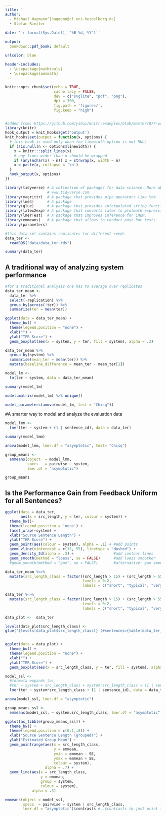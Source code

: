 ```yaml
---
title: ''
author: 
  - Michael Hagmann^[hagmann@cl.uni-heidelberg.de]
  - Stefan Riezler
  
date: '`r format(Sys.Date(), "%B %d, %Y")`'

output:
  bookdown::pdf_book: default

urlcolor: blue

header-includes:
  - \usepackage{mathtools}
  - \usepackage{amsmath}
---
```


```r
knitr::opts_chunk$set(echo = TRUE, 
                      cache.lazy = FALSE,
                      dev = c("svglite", "pdf", "png"),
                      dpi = 300,
                      fig.path = 'figures/',
                      fig.keep = "high")


#added from: https://github.com/yihui/knitr-examples/blob/master/077-wrap-output.Rmd
library(knitr)
hook_output = knit_hooks$get('output')
knit_hooks$set(output = function(x, options) {
  # this hook is used only when the linewidth option is not NULL
  if (!is.null(n <- options$linewidth)) {
    x = knitr:::split_lines(x)
    # any lines wider than n should be wrapped
    if (any(nchar(x) > n)) x = strwrap(x, width = n)
    x = paste(x, collapse = '\n')
  }
  hook_output(x, options)
})
```

```r
library(tidyverse) # A collection of packages for data science. More about it on 
                   # www.tidyverse.com
library(magrittr)  # A package that provides pipe operators like %>%
library(lme4)      # A package 
library(glue)      # A package that provides interpolated string functions.
library(latex2exp) # A package that converts latex to plotmath expressions.library(lmerTest)
library(lmerTest)  # A package that improves inference for LMEM.
library(emmeans)   # A package that allows to conduct post-hoc tests.
library(parameters)   
```

```r
#this data set contains replicates for different seeds 
data_ter <- 
  readRDS("data/data_ter.rds")

summary(data_ter)
```

## A traditional way of analyzing system performance
```r
#for a traditional analysis one has to average over replicates
data_ter_mean <- 
  data_ter %>%
  select(-replication) %>%
  group_by(across(!ter)) %>%
  summarize(ter = mean(ter))
```


```r
ggplot(data = data_ter_mean) +
  theme_bw() +
  theme(legend.position = "none") +
  xlab("") +
  ylab("TER Score") +
  geom_boxplot(aes(x = system, y = ter, fill = system), alpha = .3)
```


```r
data_ter_mean %>%
  group_by(system) %>%
  summarise(mean_ter = mean(ter)) %>%
  mutate(baseline_difference = mean_ter - mean_ter[1])
```



```r
model_lm <- 
  lm(ter ~ system, data = data_ter_mean)

summary(model_lm)
```


```r
model.matrix(model_lm) %>% unique()
```


```r
model_parameters(anova(model_lm, test = "Chisq"))
```


#A smarter way to model and analyze the evaluation data

```r
model_lmm <- 
  lmer(ter ~ system + (1 | sentence_id), data = data_ter)

summary(model_lmm)
```


```r
anova(model_lmm, lmer.df = "asymptotic", test= "Chisq")
```


```r
group_means <- 
  emmeans(object  = model_lmm, 
          specs   = pairwise ~ system, 
          lmer.df = "asymptotic")

group_means
```


## Is the Performance Gain from Feedback Uniform for all Sentences?
```r
ggplot(data = data_ter, 
       aes(x = src_length, y = ter, colour = system)) +
  theme_bw()+
  theme(legend.position = 'none') +
  facet_wrap(~system) +
  xlab("Source Sentence Length") +
  ylab("TER Score") +
  geom_point(aes(colour = system), alpha = .1) + #add points
  geom_vline(xintercept = c(15, 55), linetype = "dashed") +
  geom_density_2d(alpha = .3) +                  #add contour lines
  geom_smooth(method = "loess", se = FALSE)      #add loess smoother
  #geom_smooth(method = "gam", se = FALSE)       #alternative: gam smoother
```


```r
data_ter_mean %<>%
  mutate(src_length_class = factor((src_length > 15) + (src_length > 55), 
                                   levels = 0:2, 
                                   labels = c("short", "typical", "very long"))) 

data_ter %<>%
  mutate(src_length_class = factor((src_length > 15) + (src_length > 55), 
                                   levels = 0:2, 
                                   labels = c("short", "typical", "very long"))) 
```

```r
data_plot <-  data_ter

levels(data_plot$src_length_class) <- 
glue("{levels(data_plot$src_length_class)} (#sentences={table(data_ter_mean$src_length_class) / 3})")


ggplot(data = data_plot) +
  theme_bw() +
  theme(legend.position = "none") +
  xlab("") +
  ylab("TER Score") +
  geom_boxplot(aes(x = src_length_class, y = ter, fill = system), alpha = .3)
```


```r
model_ssl <- 
  #formula expands to:
  #ter ~ system + src_length_class + system:src_length_class + (1 | sentence_id)
  lmer(ter ~ system*src_length_class + (1 | sentence_id), data = data_ter)
```


```r
anova(model_ssl, lmer.df = "asymptotic")
```


```r
group_means_ssl <- 
  emmeans(model_ssl, ~ system:src_length_class, lmer.df = "asymptotic")
```


```r
ggplot(as_tibble(group_means_ssl)) +
  theme_bw() +
  theme(legend.position = c(0.1,.8)) +
  xlab("Source Sentence Length (grouped)") +
  ylab("Estimated Group Mean") + 
  geom_pointrange(aes(x = src_length_class, 
                      y = emmean,
                      ymin = emmean - SE,
                      ymax = emmean + SE,
                      colour = system),
                  alpha = .7) +
  geom_line(aes(x = src_length_class,
                y = emmean,
                group = system,
                colour = system), 
            alpha = .3)
```


```r
emmeans(object = model_ssl, 
        specs  = pairwise ~ system | src_length_class, 
        lmer.df = "asymptotic")$contrasts #..$contrasts to just print the contrasts
```